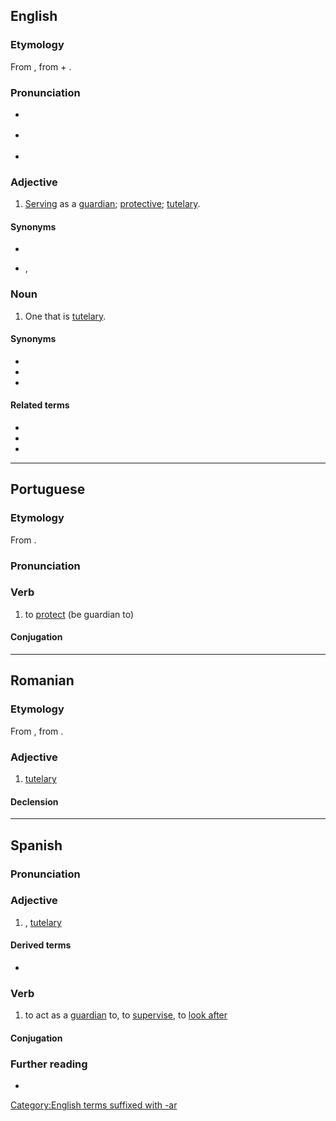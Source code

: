 ==English==

===Etymology===
From {{der|en|la|tūtelāris}}, from {{m|la|tutela|tūtēla|[[tutelage]], [[guardianship]]; [[dependent#Noun|dependent]], [[client]]}} + {{m|la|-aris|-āris|''used to form an adjective, usually from a noun, indicating a relationship or a pertaining to''}}.

===Pronunciation===
* {{a|RP}} {{IPA|en|/ˈtjuːtələ/}}
* {{a|GA}} {{IPA|en|/ˈtuːtəlɚ/}}
* {{hyphenation|en|tu|tel|ar}}

===Adjective===
{{en-adj}}

# [[serve#Verb|Serving]] as a [[guardian]]; [[protective]]; [[tutelary#Adjective|tutelary]].

====Synonyms====
* {{l|en|protective}}
* {{l|en|tutelaric}} {{qualifier|rare}}, {{l|en|tutelary|pos=adjective}}

===Noun===
{{en-noun}}

# One that is [[tutelary#Adjective|tutelary]].

====Synonyms====
* {{l|en|guardian}}
* {{l|en|protector}}
* {{l|en|tutelary|pos=noun}}

====Related terms====
* {{l|en|tutelage}}
* {{l|en|tutelarity}}
* {{l|en|tutor}}

[[Category:English terms suffixed with -ar]]

----

==Portuguese==

===Etymology===
From {{suffix|pt|tutela|ar|}}.

===Pronunciation===
{{pt-IPA}}

===Verb===
{{pt-verb}}

# to [[protect]] (be guardian to)

====Conjugation====
{{pt-conj}}

----

==Romanian==

===Etymology===
From {{bor|ro|fr|tutélaire}}, from {{der|ro|la|tutelaris}}.

===Adjective===
{{ro-adj}}

# [[tutelary]]

====Declension====
{{ro-decl-adj}}

----

==Spanish==

===Pronunciation===
{{es-pr}}

===Adjective===
{{es-adj}}

# {{l|es|tutelar}}, [[tutelary]]

====Derived terms====
* {{l|es|ángel tutelar}}

===Verb===
{{es-verb}}

# to act as a [[guardian]] to, to [[supervise]], to [[look after]]

====Conjugation====
{{es-conj}}

===Further reading===
* {{R:es:DRAE}}
